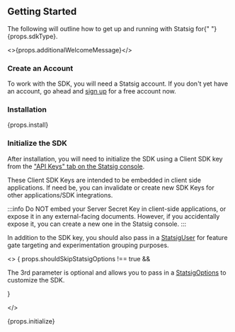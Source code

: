
## Getting Started

<span>
  The following will outline how to get up and running with Statsig for{" "}
  {props.sdkType}.
</span>

<>{props.additionalWelcomeMessage}</>

<!--  -->

<Gap />

### Create an Account

To work with the SDK, you will need a Statsig account. If you don't yet have an account, go ahead and [sign up](https://console.statsig.com/sign_up) for a free account now.

<!--  -->

<Gap />

### Installation

<div>{props.install}</div>

<!--  -->

<Gap />

### Initialize the SDK

After installation, you will need to initialize the SDK using a Client SDK key from the ["API Keys" tab on the Statsig console](https://console.statsig.com/api_keys).

These Client SDK Keys are intended to be embedded in client side applications. If need be, you can invalidate or create new SDK Keys for other applications/SDK integrations.

:::info
Do NOT embed your Server Secret Key in client-side applications, or expose it in any external-facing documents. However, if you accidentally expose it, you can create a new one in the Statsig console.
:::

In addition to the SDK key, you should also pass in a [StatsigUser](#statsig-user) for feature gate targeting and experimentation grouping purposes.

<!-- The terrible formatting below is to ensure the markdown works -->

<>
{
  props.shouldSkipStatsigOptions !== true && <div>

The 3rd parameter is optional and allows you to pass in a [StatsigOptions](#statsig-options) to customize the SDK.

  </div>
}

</>

<div>{props.initialize}</div>

<Gap />

